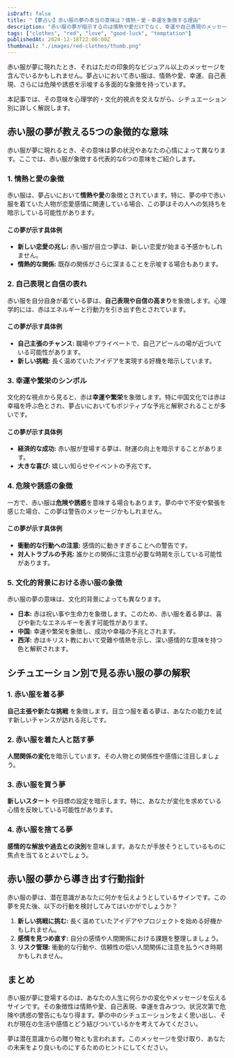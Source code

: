 ```yaml
---
isDraft: false
title: "【夢占い】赤い服の夢の本当の意味は？情熱・愛・幸運を象徴する理由"
description: "赤い服の夢が暗示するのは情熱や愛だけでなく、幸運や自己表現のメッセージも。シチュエーション別で詳しく解説し、夢占いから導き出せる未来の行動指針をお伝えします。"
tags: ["clothes", "red", "love", "good-luck", "temptation"]
publishedAt: 2024-12-18T22:00:00Z
thumbnail: "./images/red-clothes/thumb.png"
---
```


赤い服が夢に現れたとき、それはただの印象的なビジュアル以上のメッセージを含んでいるかもしれません。夢占いにおいて赤い服は、情熱や愛、幸運、自己表現、さらには危険や誘惑を示唆する多面的な象徴を持っています。

本記事では、その意味を心理学的・文化的視点を交えながら、シチュエーション別に詳しく解説します。

<TableOfContents />

<AdUnit />

## 赤い服の夢が教える5つの象徴的な意味

赤い服が夢に現れるとき、その意味は夢の状況やあなたの心情によって異なります。ここでは、赤い服が象徴する代表的な6つの意味をご紹介します。

### <strong>1. 情熱と愛の象徴</strong>

赤い服は、夢占いにおいて<strong>情熱や愛</strong>の象徴とされています。特に、夢の中で赤い服を着ていた人物が恋愛感情に関連している場合、この夢はその人への気持ちを暗示している可能性があります。

#### この夢が示す具体例

- <strong>新しい恋愛の兆し:</strong> 赤い服が目立つ夢は、新しい恋愛が始まる予感かもしれません。
- <strong>情熱的な関係:</strong> 既存の関係がさらに深まることを示唆する場合もあります。

### <strong>2. 自己表現と自信の表れ</strong>

赤い服を自分自身が着ている夢は、<strong>自己表現や自信の高まり</strong>を象徴します。心理学的には、赤はエネルギーと行動力を引き出す色とされています。

#### この夢が示す具体例

- <strong>自己主張のチャンス:</strong> 職場やプライベートで、自己アピールの場が近づいている可能性があります。
- <strong>新しい挑戦:</strong> 長く温めていたアイデアを実現する好機を暗示しています。

### <strong>3. 幸運や繁栄のシンボル</strong>

文化的な視点から見ると、赤は<strong>幸運や繁栄</strong>を象徴します。特に中国文化では赤は幸福を呼ぶ色とされ、夢占いにおいてもポジティブな予兆と解釈されることが多いです。

#### この夢が示す具体例

- <strong>経済的な成功:</strong> 赤い服が登場する夢は、財運の向上を暗示することがあります。
- <strong>大きな喜び:</strong> 嬉しい知らせやイベントの予兆です。

### <strong>4. 危険や誘惑の象徴</strong>

一方で、赤い服は<strong>危険や誘惑</strong>を意味する場合もあります。夢の中で不安や緊張を感じた場合、この夢は警告のメッセージかもしれません。

#### この夢が示す具体例

- <strong>衝動的な行動への注意:</strong> 感情的に動きすぎることへの警告です。
- <strong>対人トラブルの予兆:</strong> 誰かとの関係に注意が必要な時期を示している可能性があります。

### <strong>5. 文化的背景における赤い服の象徴</strong>

赤い服の夢の意味は、文化的背景によっても異なります。

- <strong>日本:</strong> 赤は祝い事や生命力を象徴します。このため、赤い服を着る夢は、喜びや新たなエネルギーを表す可能性があります。
- <strong>中国:</strong> 幸運や繁栄を象徴し、成功や幸福の予兆とされます。
- <strong>西洋:</strong> 赤はキリスト教において受難や情熱を示し、深い感情的な意味を持つ色と解釈されます。

<AdUnit />

## シチュエーション別で見る赤い服の夢の解釈

### <strong>1. 赤い服を着る夢</strong>

<strong>自己主張や新たな挑戦</strong>
を象徴します。目立つ服を着る夢は、あなたの能力を試す新しいチャンスが訪れる兆しです。

### <strong>2. 赤い服を着た人と話す夢</strong>

<strong>人間関係の変化</strong>を暗示しています。その人物との関係性や感情に注目しましょう。

### <strong>3. 赤い服を買う夢</strong>

<strong>新しいスタート</strong>
や目標の設定を暗示します。特に、あなたが変化を求めている心情を反映している可能性があります。

### <strong>4. 赤い服を捨てる夢</strong>

<strong>感情的な解放や過去との決別</strong>を意味します。あなたが手放そうとしているものに焦点を当てるとよいでしょう。

<AdUnit />

## 赤い服の夢から導き出す行動指針

赤い服の夢は、潜在意識があなたに何かを伝えようとしているサインです。この夢を見た後、以下の行動を検討してみてはいかがでしょうか？

1. <strong>新しい挑戦に挑む:</strong> 長く温めていたアイデアやプロジェクトを始める好機かもしれません。
2. <strong>感情を見つめ直す:</strong> 自分の感情や人間関係における課題を整理しましょう。
3. <strong>リスク管理:</strong> 衝動的な行動や、信頼性の低い人間関係に注意を払うべき時期かもしれません。

<AdUnit />

## まとめ

赤い服が夢に登場するのは、あなたの人生に何らかの変化やメッセージを伝えるサインです。その象徴性は情熱や愛、自己表現、幸運を含みつつ、状況次第で危険や誘惑の警告にもなり得ます。夢の中のシチュエーションをよく思い出し、それが現在の生活や感情とどう結びついているかを考えてみてください。

夢は潜在意識からの贈り物とも言われます。このメッセージを受け取り、あなたの未来をより良いものにするためのヒントにしてください。
